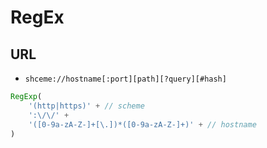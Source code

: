# RegEx
## URL
- `shceme://hostname[:port][path][?query][#hash]`
```js
RegExp(
    '(http|https)' + // scheme
    ':\/\/' +
    '([0-9a-zA-Z-]+[\.])*([0-9a-zA-Z-]+)' + // hostname
)
```
